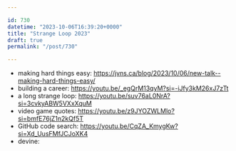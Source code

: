 ```yaml
---

id: 730
datetime: "2023-10-06T16:39:20+0000"
title: "Strange Loop 2023"
draft: true
permalink: "/post/730"

---
```




- making hard things easy: https://jvns.ca/blog/2023/10/06/new-talk--making-hard-things-easy/
- building a career: https://youtu.be/_egQrM13qyM?si=-iJfy3kM26xJ7zTt
- a long strange loop: https://youtu.be/suv76aL0NrA?si=3cvkyABW5VXxXquM
- video game quotes: https://youtu.be/z9JYOZWLMlo?si=bmfE76jZ1n2kQf5T
- GitHub code search: https://youtu.be/CqZA_KmygKw?si=Xd_UusFMfJCJoXK4
- devine: 